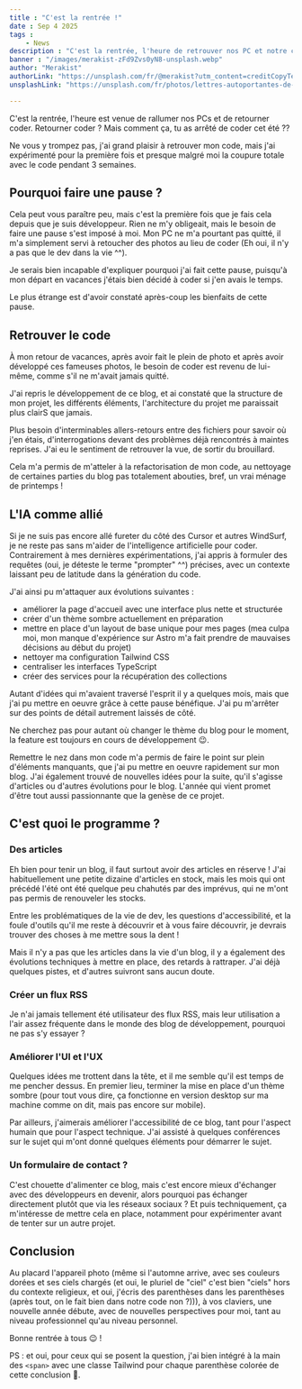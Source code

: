 ```yaml
---
title : "C'est la rentrée !"
date : Sep 4 2025
tags :
    - News
description : "C'est la rentrée, l'heure de retrouver nos PC et notre code."
banner : "/images/merakist-zFd9Zvs0yN8-unsplash.webp"
author: "Merakist"
authorLink: "https://unsplash.com/fr/@merakist?utm_content=creditCopyText&utm_medium=referral&utm_source=unsplash"
unsplashLink: "https://unsplash.com/fr/photos/lettres-autoportantes-de-travail-zFd9Zvs0yN8?utm_content=creditCopyText&utm_medium=referral&utm_source=unsplash"

---
```


C'est la rentrée, l'heure est venue de rallumer nos PCs et de retourner coder. Retourner coder ? Mais comment ça, tu as arrêté de coder cet été ??

Ne vous y trompez pas, j'ai grand plaisir à retrouver mon code, mais j'ai expérimenté pour la première fois et presque malgré moi la coupure totale avec le code pendant 3 semaines.

## Pourquoi faire une pause ?

Cela peut vous paraître peu, mais c'est la première fois que je fais cela depuis que je suis développeur. Rien ne m'y obligeait, mais le besoin de faire une pause s'est imposé à moi. Mon PC ne m'a pourtant pas quitté, il m'a simplement servi à retoucher des photos au lieu de coder (Eh oui, il n'y a pas que le dev dans la vie ^^).

Je serais bien incapable d'expliquer pourquoi j'ai fait cette pause, puisqu'à mon départ en vacances j'étais bien décidé à coder si j'en avais le temps.

Le plus étrange est d'avoir constaté après-coup les bienfaits de cette pause.

## Retrouver le code

À mon retour de vacances, après avoir fait le plein de photo et après avoir développé ces fameuses photos, le besoin de coder est revenu de lui-même, comme s'il ne m'avait jamais quitté. 

J'ai repris le développement de ce blog, et ai constaté que la structure de mon projet, les différents éléments, l'architecture du projet me paraissait plus clairS que jamais.

Plus besoin d'interminables allers-retours entre des fichiers pour savoir où j'en étais, d'interrogations devant des problèmes déjà rencontrés à maintes reprises. J'ai eu le sentiment de retrouver la vue, de sortir du brouillard. 

Cela m'a permis de m'atteler à la refactorisation de mon code, au nettoyage de certaines parties du blog pas totalement abouties, bref, un vrai ménage de printemps !

## L'IA comme allié

Si je ne suis pas encore allé fureter du côté des Cursor et autres WindSurf, je ne reste pas sans m'aider de l'intelligence artificielle pour coder. Contrairement à mes dernières expérimentations, j'ai appris à formuler des requêtes (oui, je déteste le terme "prompter" ^^) précises, avec un contexte laissant peu de latitude dans la génération du code.

J'ai ainsi pu m'attaquer aux évolutions suivantes :

- améliorer la page d'accueil avec une interface plus nette et structurée
- créer d'un thème sombre actuellement en préparation
- mettre en place d'un layout de base unique pour mes pages (mea culpa moi, mon manque d'expérience sur Astro m'a fait prendre de mauvaises décisions au début du projet)
- nettoyer ma configuration Tailwind CSS
- centraliser les interfaces TypeScript
- créer des services pour la récupération des collections

Autant d'idées qui m'avaient traversé l'esprit il y a quelques mois, mais que j'ai pu mettre en oeuvre grâce à cette pause bénéfique. J'ai pu m'arrêter sur des points de détail autrement laissés de côté.

Ne cherchez pas pour autant où changer le thème du blog pour le moment, la feature est toujours en cours de développement 😉.

Remettre le nez dans mon code m'a permis de faire le point sur plein d'éléments manquants, que j'ai pu mettre en oeuvre rapidement sur mon blog. J'ai également trouvé de nouvelles idées pour la suite, qu'il s'agisse d'articles ou d'autres évolutions pour le blog. L'année qui vient promet d'être tout aussi passionnante que la genèse de ce projet.

## C'est quoi le programme ?

### Des articles

Eh bien pour tenir un blog, il faut surtout avoir des articles en réserve ! J'ai habituellement une petite dizaine d'articles en stock, mais les mois qui ont précédé l'été ont été quelque peu chahutés par des imprévus, qui ne m'ont pas permis de renouveler les stocks. 

Entre les problématiques de la vie de dev, les questions d'accessibilité, et la foule d'outils qu'il me reste à découvrir et à vous faire découvrir, je devrais trouver des choses à me mettre sous la dent !

Mais il n'y a pas que les articles dans la vie d'un blog, il y a également des évolutions techniques à mettre en place, des retards à rattraper. J'ai déjà quelques pistes, et d'autres suivront sans aucun doute.

### Créer un flux RSS

Je n'ai jamais tellement été utilisateur des flux RSS, mais leur utilisation a l'air assez fréquente dans le monde des blog de développement, pourquoi ne pas s'y essayer ?

### Améliorer l'UI et l'UX

Quelques idées me trottent dans la tête, et il me semble qu'il est temps de me pencher dessus. En premier lieu, terminer la mise en place d'un thème sombre (pour tout vous dire, ça fonctionne en version desktop sur ma machine comme on dit, mais pas encore sur mobile). 

Par ailleurs, j'aimerais améliorer l'accessibilité de ce blog, tant pour l'aspect humain que pour l'aspect technique. J'ai assisté à quelques conférences sur le sujet qui m'ont donné quelques éléments pour démarrer le sujet.

### Un formulaire de contact ?

C'est chouette d'alimenter ce blog, mais c'est encore mieux d'échanger avec des développeurs en devenir, alors pourquoi pas échanger directement plutôt que via les réseaux sociaux ? Et puis techniquement, ça m'intéresse de mettre cela en place, notamment pour expérimenter avant de tenter sur un autre projet.

## Conclusion

Au placard l'appareil photo <span class="text-yellow-400">(</span>même si l'automne arrive, avec ses couleurs dorées et ses ciels chargés <span class="text-purple-400">(</span>et oui, le pluriel de "ciel" c'est bien "ciels" hors du contexte religieux, et oui, j'écris des parenthèses dans les parenthèses <span class="text-blue-400">(</span>après tout, on le fait bien dans notre code non ?<span class="text-blue-400">)</span><span class="text-purple-400">)</span><span class="text-yellow-400">)</span>, à vos claviers, une nouvelle année débute, avec de nouvelles perspectives pour moi, tant au niveau professionnel qu'au niveau personnel.

Bonne rentrée à tous 😉 !

PS : et oui, pour ceux qui se posent la question, j'ai bien intégré à la main des `<span>` avec une classe Tailwind pour chaque parenthèse colorée de cette conclusion 🤣.